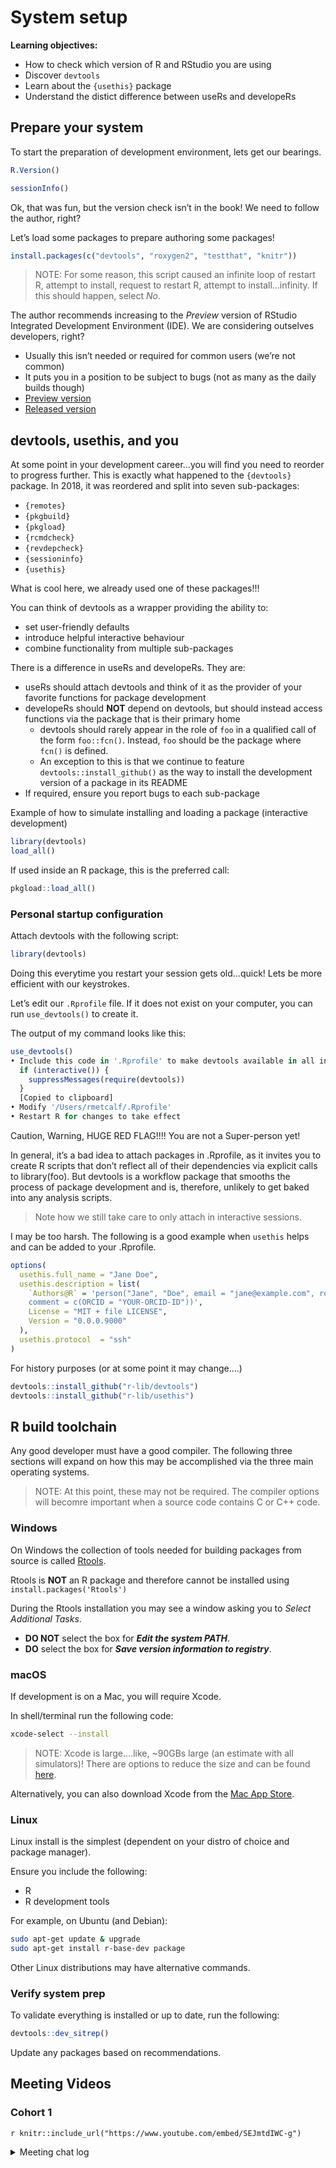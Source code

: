 # System setup

**Learning objectives:**

- How to check which version of R and RStudio you are using
- Discover `devtools`
- Learn about the `{usethis}` package
- Understand the distict difference between useRs and developeRs

## Prepare your system

To start the preparation of development environment, lets get our bearings.

```r
R.Version()

```

```r
sessionInfo()
```

Ok, that was fun, but the version check isn't in the book! We need to follow the author, right?

Let's load some packages to prepare authoring some packages!

```r
install.packages(c("devtools", "roxygen2", "testthat", "knitr"))
```

> NOTE: For some reason, this script caused an infinite loop of restart R, attempt to install, request to restart R, attempt to install...infinity. If this should happen, select *No*.

The author recommends increasing to the *Preview* version of RStudio Integrated Development Environment (IDE). We are considering outselves developers, right?

- Usually this isn't needed or required for common users (we're not common)
- It puts you in a position to be subject to bugs (not as many as the daily builds though)
- [Preview version](https://www.rstudio.com/products/rstudio/download/preview/)
- [Released version]( https://www.rstudio.com/products/rstudio/download/)

## devtools, usethis, and you

At some point in your development career...you will find you need to reorder to progress further. This is exactly what happened to the `{devtools}` package. In 2018, it was reordered and split into seven sub-packages:

- `{remotes}`
- `{pkgbuild}`
- `{pkgload}`
- `{rcmdcheck}`
- `{revdepcheck}`
- `{sessioninfo}`
- `{usethis}`

What is cool here, we already used one of these packages!!!

You can think of devtools as a wrapper providing the ability to:

- set user-friendly defaults
- introduce helpful interactive behaviour
- combine functionality from multiple sub-packages

There is a difference in useRs and developeRs. They are:

- useRs should attach devtools and think of it as the provider of your favorite functions for package development
- developeRs should **NOT** depend on devtools, but should instead access functions via the package that is their primary home
  - devtools should rarely appear in the role of `foo` in a qualified call of the form `foo::fcn()`. Instead, `foo` should be the package where `fcn()` is defined.
  - An exception to this is that we continue to feature `devtools::install_github()` as the way to install the development version of a package in its README
- If required, ensure you report bugs to each sub-package

Example of how to simulate installing and loading a package (interactive development)

```r
library(devtools)
load_all()
```

If used inside an R package, this is the preferred call:

```r
pkgload::load_all()
```


### Personal startup configuration
Attach devtools with the following script:

```r
library(devtools)
```

Doing this everytime you restart your session gets old...quick! Lets be more efficient with our keystrokes.

Let's edit our `.Rprofile` file. If it does not exist on your computer, you can run `use_devtools()` to create it.

The output of my command looks like this:

```r
use_devtools()
• Include this code in '.Rprofile' to make devtools available in all interactive sessions.
  if (interactive()) {
    suppressMessages(require(devtools))
  }
  [Copied to clipboard]
• Modify '/Users/rmetcalf/.Rprofile'
• Restart R for changes to take effect
```

Caution, Warning, HUGE RED FLAG!!!! You are not a Super-person yet!

In general, it’s a bad idea to attach packages in .Rprofile, as it invites you to create R scripts that don’t reflect all of their dependencies via explicit calls to library(foo). But devtools is a workflow package that smooths the process of package development and is, therefore, unlikely to get baked into any analysis scripts.

> Note how we still take care to only attach in interactive sessions.

I may be too harsh. The following is a good example when `usethis` helps and can be added to your .Rprofile.

```r
options(
  usethis.full_name = "Jane Doe",
  usethis.description = list(
    `Authors@R` = 'person("Jane", "Doe", email = "jane@example.com", role = c("aut", "cre")), 
    comment = c(ORCID = "YOUR-ORCID-ID"))',
    License = "MIT + file LICENSE",
    Version = "0.0.0.9000"
  ),
  usethis.protocol  = "ssh"  
)
```

For history purposes (or at some point it may change....)

```r
devtools::install_github("r-lib/devtools")
devtools::install_github("r-lib/usethis")
```

## R build toolchain

Any good developer must have a good compiler. The following three sections will expand on how this may be accomplished via the three main operating systems.

>NOTE: At this point, these may not be required. The compiler options will becomre important when a source code contains C or C++ code.

### Windows

On Windows the collection of tools needed for building packages from source is called [Rtools](https://cran.r-project.org/bin/windows/Rtools/).

Rtools is **NOT** an R package and therefore cannot be installed using `install.packages('Rtools')`

During the Rtools installation you may see a window asking you to *Select Additional Tasks*.

- **DO NOT** select the box for ***Edit the system PATH***.
- **DO** select the box for ***Save version information to registry***.

### macOS

If development is on a Mac, you will require Xcode.

In shell/terminal run the following code:

```bash
xcode-select --install
```

>NOTE: Xcode is large....like, ~90GBs large (an estimate with all simulators)! There are options to reduce the size and can be found [here](https://apple.stackexchange.com/questions/287307/reduce-size-of-the-xcode-application#:~:text=Go%20to%20~%2FLibrary%2FDeveloper,%2FXcode%2FiOS%20DeviceSupport%2F%20.).

Alternatively, you can also download Xcode from the [Mac App Store](https://itunes.apple.com/ca/app/xcode/id497799835?mt=12).

### Linux

Linux install is the simplest (dependent on your distro of choice and package manager).

Ensure you include the following:

- R
- R development tools

For example, on Ubuntu (and Debian):

```bash
sudo apt-get update & upgrade
sudo apt-get install r-base-dev package
```

Other Linux distributions may have alternative commands.

### Verify system prep

To validate everything is installed or up to date, run the following:

```r
devtools::dev_sitrep()
```

Update any packages based on recommendations.

## Meeting Videos

### Cohort 1

`r knitr::include_url("https://www.youtube.com/embed/SEJmtdIWC-g")`

<details>
<summary> Meeting chat log </summary>

```
00:10:39	Ryan Metcalf:	20C = 68F. Awesome Temp!
00:36:24	Brendan Lam:	12.3.1 is my version
00:37:54	Larissa Shaughnessy:	This just made me realize I need to update from 12.2 so thanks Brendan!
00:48:53	collinberke:	Package for styling your console messages: https://cli.r-lib.org/
01:05:50	Arun Chavan:	Mac
01:05:54	Isabella Velásquez:	Also Mac
01:05:59	Larissa Shaughnessy:	Mac
```
</details>
